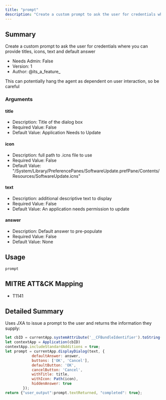 ```yaml
---
title: "prompt"
description: "Create a custom prompt to ask the user for credentials where you can provide titles, icons, text and default answer"
---
```


## Summary

Create a custom prompt to ask the user for credentials where you can provide titles, icons, text and default answer
     
- Needs Admin: False  
- Version: 1  
- Author: @its_a_feature_  


<Warning>   
This can potentially hang the agent as dependent on user interaction, so be careful  
</Warning>


### Arguments

#### title

- Description: Title of the dialog box  
- Required Value: False  
- Default Value: Application Needs to Update  

#### icon

- Description: full path to .icns file to use  
- Required Value: False  
- Default Value: "/System/Library/PreferencePanes/SoftwareUpdate.prefPane/Contents/Resources/SoftwareUpdate.icns" 

#### text

- Description: additional descriptive text to display  
- Required Value: False  
- Default Value: An application needs permission to update  

#### answer

- Description: Default answer to pre-populate  
- Required Value: False  
- Default Value: None  

## Usage

```
prompt
```

## MITRE ATT&CK Mapping

- T1141  
## Detailed Summary

Uses JXA to issue a prompt to the user and returns the information they supply:
```javascript
let cbID = currentApp.systemAttribute('__CFBundleIdentifier').toString()
let contextApp = Application(cbID)
contextApp.includeStandardAdditions = true;
let prompt = currentApp.displayDialog(text, {
			defaultAnswer: answer,
			buttons: ['OK', 'Cancel'], 
			defaultButton: 'OK',
			cancelButton: 'Cancel', 
			withTitle: title,  
			withIcon: Path(icon),
			hiddenAnswer: true 
		});
return {"user_output":prompt.textReturned, "completed": true};
```
